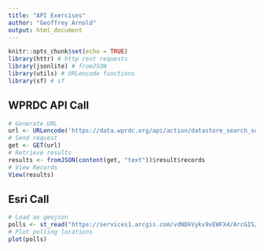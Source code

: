 ```yaml
---
title: "API Exercises"
author: "Geoffrey Arnold"
output: html_document
---
```


```r
knitr::opts_chunk$set(echo = TRUE)
library(httr) # http rest requests
library(jsonlite) # fromJSON
library(utils) # URLencode functions
library(sf) # sf
```

## WPRDC API Call

```r
# Generate URL
url <- URLencode('https://data.wprdc.org/api/action/datastore_search_sql?sql=SELECT * FROM "1797ead8-8262-41cc-9099-cbc8a161924b"', repeated = TRUE)
# Send request
get <- GET(url)
# Retrieve results
results <- fromJSON(content(get, "text"))$result$records
# View Records
View(results)
```

## Esri Call

```r
# Load as geojson
polls <- st_read("https://services1.arcgis.com/vdNDkVykv9vEWFX4/ArcGIS/rest/services/Polling_Places_2020/FeatureServer/0/query?where=MuniName+%3D+%27PITTSBURGH%27&objectIds=&time=&geometry=&geometryType=esriGeometryEnvelope&inSR=&spatialRel=esriSpatialRelIntersects&resultType=none&distance=0.0&units=esriSRUnit_Meter&relationParam=&returnGeodetic=false&outFields=*&returnGeometry=true&featureEncoding=esriDefault&multipatchOption=xyFootprint&maxAllowableOffset=&geometryPrecision=&outSR=&defaultSR=&datumTransformation=&applyVCSProjection=false&returnIdsOnly=false&returnUniqueIdsOnly=false&returnCountOnly=false&returnExtentOnly=false&returnQueryGeometry=false&returnDistinctValues=false&cacheHint=false&orderByFields=&groupByFieldsForStatistics=&outStatistics=&having=&resultOffset=&resultRecordCount=&returnZ=false&returnM=false&returnExceededLimitFeatures=true&quantizationParameters=&sqlFormat=none&f=pgeojson&token=")
# Plot polling locations
plot(polls)
```